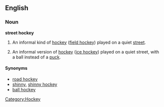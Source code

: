 ==English==

===Noun===
'''street hockey'''

# {{UK|field hockey}} An informal kind of [[hockey]] ([[field hockey]]) played on a quiet [[street]].
# {{Canada|ice hockey}} An informal version of [[hockey]] ([[ice hockey]]) played on a quiet street, with a ball instead of a [[puck]].

====Synonyms====
* [[road hockey]]
* [[shinny]], [[shinny hockey]] {{qualifier|Canada}}
* [[ball hockey]] {{qualifier|Canada}}

[[Category:Hockey]]